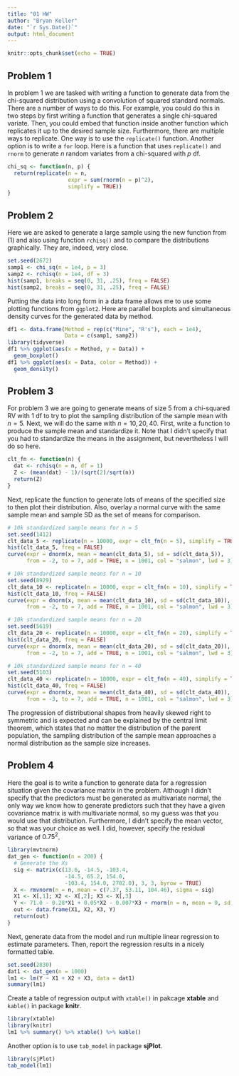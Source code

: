 ```yaml
---
title: "01 HW"
author: "Bryan Keller"
date: "`r Sys.Date()`"
output: html_document
---
```


```r
knitr::opts_chunk$set(echo = TRUE)
```

## Problem 1

In problem 1 we are tasked with writing a function to generate data from the chi-squared distribution using a convolution of squared standard normals. There are a number of ways to do this. For example, you could do this in two steps by first writing a function that generates a single chi-squared variate. Then, you could embed that function inside another function which replicates it up to the desired sample size. Furthermore, there are multiple ways to replicate. One way is to use the `replicate()` function. Another option is to write a `for` loop. Here is a function that uses `replicate()` and `rnorm` to generate $n$ random variates from a chi-squared with $p$ df.

```r
chi_sq <- function(n, p) {
  return(replicate(n = n, 
                   expr = sum(rnorm(n = p)^2), 
                   simplify = TRUE))
}
```

## Problem 2
Here we are asked to generate a large sample using the new function from (1) and also using function `rchisq()` and to compare the distributions graphically. They are, indeed, very close.

```r
set.seed(2672)
samp1 <- chi_sq(n = 1e4, p = 3)
samp2 <- rchisq(n = 1e4, df = 3)
hist(samp1, breaks = seq(0, 31, .25), freq = FALSE)
hist(samp2, breaks = seq(0, 31, .25), freq = FALSE)
```

Putting the data into long form in a data frame allows me to use some plotting functions from `ggplot2`. Here are parallel boxplots and simultaneous density curves for the generated data by method.

```r
df1 <- data.frame(Method = rep(c("Mine", "R's"), each = 1e4),
                  Data = c(samp1, samp2))
library(tidyverse)
df1 %>% ggplot(aes(x = Method, y = Data)) + 
  geom_boxplot()  
df1 %>% ggplot(aes(x = Data, color = Method)) + 
  geom_density()
```

## Problem 3
For problem 3 we are going to generate means of size 5 from a chi-squared RV with 1 df to try to plot the sampling distribution of the sample mean with $n = 5$. Next, we will do the same with $n = 10, 20, 40$. First, write a function to produce the sample mean and standardize it. Note that I didn't specify that you had to standardize the means in the assignment, but nevertheless I will do so here.

```r
clt_fn <- function(n) {
  dat <- rchisq(n = n, df = 1)
  Z <- (mean(dat) - 1)/(sqrt(2)/sqrt(n))
  return(Z)
}
```

Next, replicate the function to generate lots of means of the specified size to then plot their distribution. Also, overlay a normal curve with the same sample mean and sample SD as the set of means for comparison.

```r
# 10k standardized sample means for n = 5
set.seed(1412)
clt_data_5 <- replicate(n = 10000, expr = clt_fn(n = 5), simplify = TRUE)
hist(clt_data_5, freq = FALSE)
curve(expr = dnorm(x, mean = mean(clt_data_5), sd = sd(clt_data_5)), 
      from = -2, to = 7, add = TRUE, n = 1001, col = "salmon", lwd = 3)

# 10k standardized sample means for n = 10
set.seed(8929)
clt_data_10 <- replicate(n = 10000, expr = clt_fn(n = 10), simplify = TRUE)
hist(clt_data_10, freq = FALSE)
curve(expr = dnorm(x, mean = mean(clt_data_10), sd = sd(clt_data_10)), 
      from = -2, to = 7, add = TRUE, n = 1001, col = "salmon", lwd = 3)

# 10k standardized sample means for n = 20
set.seed(5619)
clt_data_20 <- replicate(n = 10000, expr = clt_fn(n = 20), simplify = TRUE)
hist(clt_data_20, freq = FALSE)
curve(expr = dnorm(x, mean = mean(clt_data_20), sd = sd(clt_data_20)), 
      from = -2, to = 7, add = TRUE, n = 1001, col = "salmon", lwd = 3)

# 10k standardized sample means for n = 40
set.seed(5103)
clt_data_40 <- replicate(n = 10000, expr = clt_fn(n = 40), simplify = TRUE)
hist(clt_data_40, freq = FALSE)
curve(expr = dnorm(x, mean = mean(clt_data_40), sd = sd(clt_data_40)), 
      from = -3, to = 7, add = TRUE, n = 1001, col = "salmon", lwd = 3)
```

The progression of distributional shapes from heavily skewed right to symmetric and is expected and can be explained by the central limit theorem, which states that no matter the distribution of the parent population, the sampling distribution of the sample mean approaches a normal distribution as the sample size increases.

## Problem 4
Here the goal is to write a function to generate data for a regression situation given the covariance matrix in the problem. Although I didn't specify that the predictors must be generated as multivariate normal, the only way we know how to generate predictors such that they have a given covariance matrix is with multivariate normal, so my guess was that you would use that distribution. Furthermore, I didn't specify the mean vector, so that was your choice as well. I did, however, specify the residual variance of $0.75^2$.

```r
library(mvtnorm)
dat_gen <- function(n = 200) {
  # Generate the Xs
  sig <- matrix(c(13.6, -14.5, -103.4, 
                  -14.5, 65.2, 154.0,
                  -103.4, 154.0, 2702.0), 3, 3, byrow = TRUE)
  X <- rmvnorm(n = n, mean = c(7.37, 53.11, 104.46), sigma = sig)
  X1 <- X[,1]; X2 <- X[,2]; X3 <- X[,3]
  Y <- 71.0 - 0.28*X1 + 0.05*X2 - 0.007*X3 + rnorm(n = n, mean = 0, sd = 0.75)
  out <- data.frame(X1, X2, X3, Y)
  return(out)
}
```

Next, generate data from the model and run multiple linear regression to estimate parameters. Then, report the regression results in a nicely formatted table. 

```r
set.seed(2830)
dat1 <- dat_gen(n = 1000)
lm1 <- lm(Y ~ X1 + X2 + X3, data = dat1)
summary(lm1)
```

Create a table of regression output with `xtable()` in pakcage **xtable** and `kable()` in package **knitr**.
```r
library(xtable)
library(knitr)
lm1 %>% summary() %>% xtable() %>% kable()
```

Another option is to use `tab_model` in package **sjPlot**.
```r
library(sjPlot)
tab_model(lm1)
```